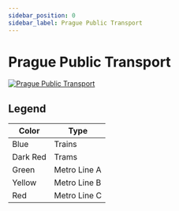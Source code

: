 ```yaml
---
sidebar_position: 0
sidebar_label: Prague Public Transport
---
```


# Prague Public Transport

[![Prague Public Transport][pid]][pid-link]

[pid-link]: https://pid.cz/wp-content/uploads/mapy/ostatni/a5_cyklo_doprava.png
[pid]: /img/prague-public-transport.png
(Prague Public Transport)

## Legend

| Color | Type |
| --- | --- |
| Blue | Trains |
| Dark Red | Trams |
| Green | Metro Line A |
| Yellow | Metro Line B |
| Red | Metro Line C |
